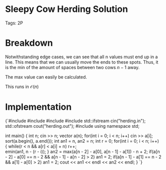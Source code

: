 


<Sidebar moduleId={moduleId} /> 

# Sleepy Cow Herding Solution

Tags: 2P

# Breakdown

Notwithstanding edge cases, we can see that all n values must end up in a line. This means that we can usually move
the ends to these spots. Thus, it is the min of the amount of spaces between two cows $n - 1$ away. 

The max value can easily be calculated. 

This runs in $\mathcal{O}(n)$

# Implementation

<div style={{ transform: 'translateX(150px)' }}>
  <SyntaxHighlighter language="cpp" style={okaidia}>
{`#include <cmath>
#include <cstdio>
#include <vector>
#include <fstream>
std::ifstream cin("herding.in");
std::ofstream cout("herding.out");
#include <algorithm>
using namespace std;

int main() {
    int n; cin >> n; 
    vector<int> a(n); 
    for(int i = 0; i < n; i++) cin >> a[i]; 
    sort(a.begin(), a.end()); 
    int an1 = n, an2 = n; 
    int r = 0; 
    for(int i = 0; i < n; i++) {
        while(r < n && a[r] < a[i] + n) r++;  
        emin(an1, n - (r - i)); 
    }
    an2 = max(a[n - 2] - a[0], a[n - 1] - a[1]) - n + 2; 
    if(a[n - 2] - a[0] == n - 2 && a[n - 1] - a[n - 2] > 2) an1 = 2; 
    if(a[n - 1] - a[1] == n - 2 && a[1] - a[0] > 2) an1 = 2; 
    cout << an1 << endl << an2 << endl;
}
`}
  </SyntaxHighlighter>
</div>

